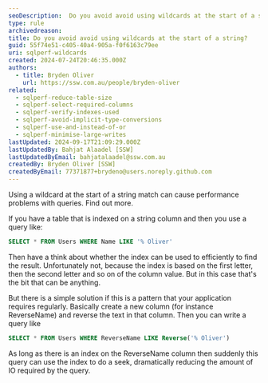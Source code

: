 ```yaml
---
seoDescription:  Do you avoid avoid using wildcards at the start of a string?
type: rule
archivedreason:
title: Do you avoid avoid using wildcards at the start of a string?
guid: 55f74e51-c405-40a4-905a-f0f6163c79ee
uri: sqlperf-wildcards
created: 2024-07-24T20:46:35.000Z
authors:
  - title: Bryden Oliver
    url: https://ssw.com.au/people/bryden-oliver
related:
  - sqlperf-reduce-table-size
  - sqlperf-select-required-columns
  - sqlperf-verify-indexes-used
  - sqlperf-avoid-implicit-type-conversions
  - sqlperf-use-and-instead-of-or
  - sqlperf-minimise-large-writes
lastUpdated: 2024-09-17T21:09:29.000Z
lastUpdatedBy: Bahjat Alaadel [SSW]
lastUpdatedByEmail: bahjatalaadel@ssw.com.au
createdBy: Bryden Oliver [SSW]
createdByEmail: 77371877+brydeno@users.noreply.github.com
---
```


Using a wildcard at the start of a string match can cause performance problems with queries. Find out more.
<youtubeEmbed url="https://www.youtube.com/embed/mDWsG3P947E" description="Video: Avoid wildcards at the start of filters for SQL performance | Bryden Oliver (4 min)" />

If you have a table that is indexed on a string column and then you use a query like:

```sql
SELECT * FROM Users WHERE Name LIKE '% Oliver'
```

Then have a think about whether the index can be used to efficiently to find the result.
Unfortunately not, because the index is based on the first letter, then the second letter and so on of the column value. But in this case that's the bit that can be anything.

But there is a simple solution if this is a pattern that your application requires regularly. Basically create a new column (for instance ReverseName) and reverse the text in that column. Then you can write a query like

```sql
SELECT * FROM Users WHERE ReverseName LIKE Reverse('% Oliver')
```

As long as there is an index on the ReverseName column then suddenly this query can use the index to do a seek, dramatically reducing the amount of IO required by the query.
